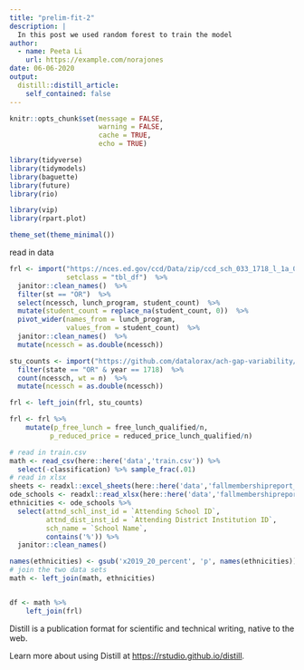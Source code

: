 ```yaml
---
title: "prelim-fit-2"
description: |
  In this post we used random forest to train the model
author:
  - name: Peeta Li
    url: https://example.com/norajones
date: 06-06-2020
output:
  distill::distill_article:
    self_contained: false
---
```


```r
knitr::opts_chunk$set(message = FALSE,
                      warning = FALSE,
                      cache = TRUE,
                      echo = TRUE)

library(tidyverse)
library(tidymodels)
library(baguette)
library(future)
library(rio)

library(vip)
library(rpart.plot)

theme_set(theme_minimal())
```

read in data 

```r
frl <- import("https://nces.ed.gov/ccd/Data/zip/ccd_sch_033_1718_l_1a_083118.zip",
              setclass = "tbl_df")  %>% 
  janitor::clean_names()  %>% 
  filter(st == "OR")  %>%
  select(ncessch, lunch_program, student_count)  %>% 
  mutate(student_count = replace_na(student_count, 0))  %>% 
  pivot_wider(names_from = lunch_program,
              values_from = student_count)  %>% 
  janitor::clean_names()  %>% 
  mutate(ncessch = as.double(ncessch))

stu_counts <- import("https://github.com/datalorax/ach-gap-variability/raw/master/data/achievement-gaps-geocoded.csv", setclass = "tbl_df")  %>% 
  filter(state == "OR" & year == 1718)  %>% 
  count(ncessch, wt = n)  %>% 
  mutate(ncessch = as.double(ncessch))

frl <- left_join(frl, stu_counts)

frl <- frl %>% 
    mutate(p_free_lunch = free_lunch_qualified/n,
          p_reduced_price = reduced_price_lunch_qualified/n)

# read in train.csv
math <- read_csv(here::here('data','train.csv')) %>%
  select(-classification) %>% sample_frac(.01)
# read in xlsx
sheets <- readxl::excel_sheets(here::here('data','fallmembershipreport_20192020.xlsx'))
ode_schools <- readxl::read_xlsx(here::here('data','fallmembershipreport_20192020.xlsx'), sheet = sheets[4])
ethnicities <- ode_schools %>% 
  select(attnd_schl_inst_id = `Attending School ID`,
         attnd_dist_inst_id = `Attending District Institution ID`,
         sch_name = `School Name`,
         contains('%')) %>%
  janitor::clean_names()

names(ethnicities) <- gsub('x2019_20_percent', 'p', names(ethnicities))
# join the two data sets
math <- left_join(math, ethnicities)


df <- math %>% 
    left_join(frl)

```






Distill is a publication format for scientific and technical writing, native to the web.

Learn more about using Distill at <https://rstudio.github.io/distill>.


